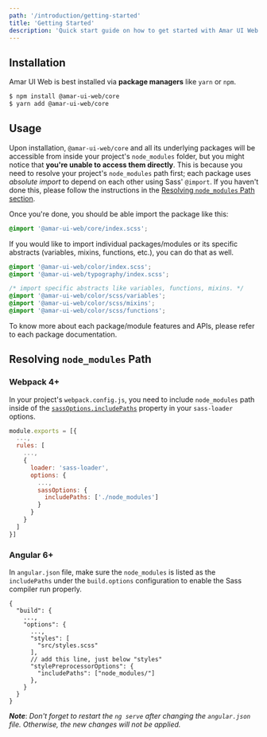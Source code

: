 ```yaml
---
path: '/introduction/getting-started'
title: 'Getting Started'
description: 'Quick start guide on how to get started with Amar UI Web.'
---
```


## Installation

Amar UI Web is best installed via **package managers** like `yarn` or `npm`.

```bash
$ npm install @amar-ui-web/core
$ yarn add @amar-ui-web/core
```

## Usage

Upon installation, `@amar-ui-web/core` and all its underlying packages will be accessible from inside your project's `node_modules` folder, but you might notice that **you're unable to access them directly**. This is because you need to resolve your project's `node_modules` path first; each package uses _absolute import_ to depend on each other using Sass' `@import`. If you haven't done this, please follow the instructions in the [Resolving `node_modules` Path section](#resolving-node_modules-path).

Once you're done, you should be able import the package like this:

```scss
@import '@amar-ui-web/core/index.scss';
```

If you would like to import individual packages/modules or its specific abstracts (variables, mixins, functions, etc.), you can do that as well.

```scss
@import '@amar-ui-web/color/index.scss';
@import '@amar-ui-web/typography/index.scss';
```

```scss
/* import specific abstracts like variables, functions, mixins. */
@import '@amar-ui-web/color/scss/variables';
@import '@amar-ui-web/color/scss/mixins';
@import '@amar-ui-web/color/scss/functions';
```

To know more about each package/module features and APIs, please refer to each package documentation.

## Resolving `node_modules` Path

### Webpack 4+

In your project's `webpack.config.js`, you need to include `node_modules` path inside of the [`sassOptions.includePaths`](https://github.com/sass/node-sass#includepaths) property in your `sass-loader` options.

```js
module.exports = [{
  ...,
  rules: [
    ...,
    {
      loader: 'sass-loader',
      options: {
        ...,
        sassOptions: {
          includePaths: ['./node_modules']
        }
      }
    }
  ]
}]
```

### Angular 6+

In `angular.json` file, make sure the `node_modules` is listed as the `includePaths` under the `build.options` configuration to enable the Sass compiler run properly.

```
{
  "build": {
    ...,
    "options": {
      ...,
      "styles": [
        "src/styles.scss"
      ],
      // add this line, just below "styles"
      "stylePreprocessorOptions": {
        "includePaths": ["node_modules/"]
      },
    }
  }
}
```

**_Note_**: _Don't forget to restart the `ng serve` after changing the `angular.json` file. Otherwise, the new changes will not be applied._
